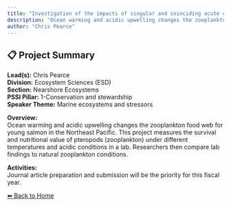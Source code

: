 ```yaml
---
title: "Investigation of the impacts of singular and coinciding acute climate stressors on the nutritional quality of the pteropod Limacina helicina, a juvenile Pacific salmon dietary species"
description: "Ocean warming and acidic upwelling changes the zooplankton food web for young salmon in the Northeast Pacific. This project measures the survival and nutritional value of pteropods (zooplankton) under different temperatures and acidic conditions in a lab. Researchers then compare lab findings to natural zooplankton conditions."
author: "Chris Pearce"
---
```


## 📋 Project Summary

**Lead(s):** Chris Pearce  
**Division:** Ecosystem Sciences (ESD)  
**Section:** Nearshore Ecosystems  
**PSSI Pillar:** 1-Conservation and stewardship  
**Speaker Theme:** Marine ecosystems and stressors  

**Overview:**  
Ocean warming and acidic upwelling changes the zooplankton food web for young salmon in the Northeast Pacific. This project measures the survival and nutritional value of pteropods (zooplankton) under different temperatures and acidic conditions in a lab. Researchers then compare lab findings to natural zooplankton conditions.   

**Activities:**  
Journal article preparation and submission will be the priority for this fiscal year.

[⬅ Back to Home](../index.qmd)
